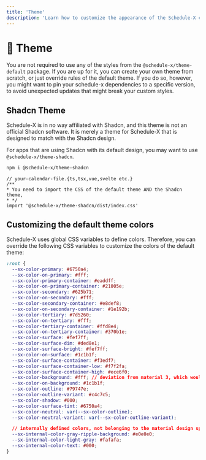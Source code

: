 ```yaml
---
title: 'Theme'
description: 'Learn how to customize the appearance of the Schedule-X calendar'
---
```


# 💅 Theme

You are not required to use any of the styles from the `@schedule-x/theme-default` package. If you are up for it, you can
create your own theme from scratch, or just override rules of the default theme. If you do so, however, you might want to pin
your schedule-x dependencies to a specific version, to avoid unexpected updates that might break your custom styles.

## Shadcn Theme


<Callout type="info">
  Schedule-X is in no way affiliated with Shadcn, and this theme is not an official Shadcn software. It is merely a theme
  for Schedule-X that is designed to match with the Shadcn design.
</Callout>

For apps that are using Shadcn with its default design, you may want to use `@schedule-x/theme-shadcn`.

```bash copy
npm i @schedule-x/theme-shadcn
```

```tsx
// your-calendar-file.{ts,tsx,vue,svelte etc.}
/**
* You need to import the CSS of the default theme AND the Shadcn theme,
* */
import '@schedule-x/theme-shadcn/dist/index.css'
```

## Customizing the default theme colors

Schedule-X uses global CSS variables to define colors. Therefore, you can
override the following CSS variables to customize the colors of the default theme:

```css
:root {
  --sx-color-primary: #6750a4;
  --sx-color-on-primary: #fff;
  --sx-color-primary-container: #eaddff;
  --sx-color-on-primary-container: #21005e;
  --sx-color-secondary: #625b71;
  --sx-color-on-secondary: #fff;
  --sx-color-secondary-container: #e8def8;
  --sx-color-on-secondary-container: #1e192b;
  --sx-color-tertiary: #7d5260;
  --sx-color-on-tertiary: #fff;
  --sx-color-tertiary-container: #ffd8e4;
  --sx-color-on-tertiary-container: #370b1e;
  --sx-color-surface: #fef7ff;
  --sx-color-surface-dim: #ded8e1;
  --sx-color-surface-bright: #fef7ff;
  --sx-color-on-surface: #1c1b1f;
  --sx-color-surface-container: #f3edf7;
  --sx-color-surface-container-low: #f7f2fa;
  --sx-color-surface-container-high: #ece6f0;
  --sx-color-background: #fff; // deviation from material 3, which would be #FEF7FF
  --sx-color-on-background: #1c1b1f;
  --sx-color-outline: #79747e;
  --sx-color-outline-variant: #c4c7c5;
  --sx-color-shadow: #000;
  --sx-color-surface-tint: #6750a4;
  --sx-color-neutral: var(--sx-color-outline);
  --sx-color-neutral-variant: var(--sx-color-outline-variant);

  // internally defined colors, not belonging to the material design spec
  --sx-internal-color-gray-ripple-background: #e0e0e0;
  --sx-internal-color-light-gray: #fafafa;
  --sx-internal-color-text: #000;
}
```
